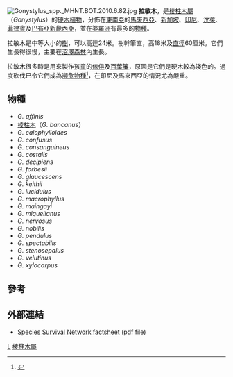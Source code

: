 {{Automatic taxobox
| taxon = Gonystylus
| authority = [[Johannes_Elias_Teijsmann|Teijsmann]] & [[Simon_Binnendijk|Binnendijk]]
| subdivision_ranks = [[種|種]]
| subdivision = 參見內文
}}
[[File:Gonystylus_spp._MHNT.BOT.2010.6.82.jpg|thumb]]
'''拉敏木'''，是[[棱柱木屬|棱柱木屬]]（''Gonystylus''）的[[硬木|硬木]][[植物|植物]]，分佈在[[東南亞|東南亞]]的[[馬來西亞|馬來西亞]]、[[新加坡|新加坡]]、[[印尼|印尼]]、[[汶萊|汶萊]]、[[菲律賓|菲律賓]]及[[巴布亞新畿內亞|巴布亞新畿內亞]]，並在[[婆羅洲|婆羅洲]]有最多的[[物種|物種]]。

拉敏木是中等大小的[[樹|樹]]，可以高達24米。樹幹筆直，高18米及[[直徑|直徑]]60厘米。它們生長得很慢，主要在[[沼澤|沼澤]][[森林|森林]]內生長。

拉敏木很多時是用來製作孩童的[[傢俱|傢俱]]及[[百葉簾|百葉簾]]，原因是它們是硬木較為淺色的。過度砍伐已令它們成為[[瀕危物種|瀕危物種]]<ref>{{Cite web|url=http://www.cites.org|title=CITES|accessdate=2009-09-06|archive-date=2015-03-21|archive-url=https://web.archive.org/web/20150321222617/http://www.cites.org/eng/resources/pub/E-Ivory-guide.pdf|dead-url=no}}</ref>，在印尼及馬來西亞的情況尤為嚴重。

== 物種 ==
* ''G. affinis''
* [[棱柱木|棱柱木]]（''G. bancanus''）
* ''G. calophylloides''
* ''G. confusus''
* ''G. consanguineus''
* ''G. costalis''
* ''G. decipiens''
* ''G. forbesii''
* ''G. glaucescens''
* ''G. keithii''
* ''G. lucidulus''
* ''G. macrophyllus''
* ''G. maingayi''
* ''G. miquelianus''
* ''G. nervosus''
* ''G. nobilis''
* ''G. pendulus''
* ''G. spectabilis''
* ''G. stenosepalus''
* ''G. velutinus''
* ''G. xylocarpus''

== 參考 ==
{{Reflist}}

== 外部連結 ==
* [https://web.archive.org/web/20050930054240/http://www.defenders.org/cites/ramin.pdf Species Survival Network factsheet] (pdf file)
{{Taxonbar}}

[[Category:瑞香科|L]]
[[Category:棱柱木屬|]]